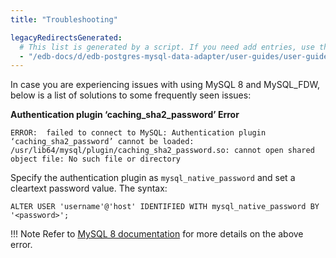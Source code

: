 ```yaml
---
title: "Troubleshooting"

legacyRedirectsGenerated:
  # This list is generated by a script. If you need add entries, use the `legacyRedirects` key.
  - "/edb-docs/d/edb-postgres-mysql-data-adapter/user-guides/user-guide/2.5.5/troubleshooting.html"
---
```


In case you are experiencing issues with using MySQL 8 and MySQL_FDW, below is a list of solutions to some frequently seen issues:

**Authentication plugin ‘caching_sha2_password’ Error**

```text
ERROR:  failed to connect to MySQL: Authentication plugin ‘caching_sha2_password’ cannot be loaded: /usr/lib64/mysql/plugin/caching_sha2_password.so: cannot open shared  object file: No such file or directory
```

Specify the authentication plugin as `mysql_native_password` and set a cleartext password value. The syntax:

 `ALTER USER 'username'@'host' IDENTIFIED WITH mysql_native_password BY '<password>';`

!!! Note
    Refer to [MySQL 8 documentation](https://dev.mysql.com/doc/refman/8.0/en/upgrading-from-previous-series.html) for more details on the above error.
